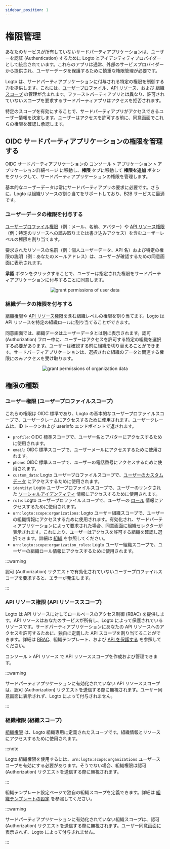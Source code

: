 ```yaml
---
sidebar_position: 1
---
```



# 権限管理

あなたのサービスが所有していないサードパーティアプリケーションは、ユーザーを認証 (Authentication) するために Logto とアイデンティティプロバイダーとして統合されています。これらのアプリは通常、外部のサービスプロバイダーから提供され、ユーザーデータを保護するために慎重な権限管理が必要です。

Logto は、サードパーティアプリケーションに付与される特定の権限を制御する力を提供します。これには、[ユーザープロファイル](#user-permissions-user-profile-scopes)、[API リソース](#api-resource-permissions-api-resource-scopes)、および [組織スコープ](#organization-permissions-organization-scopes) の管理が含まれます。ファーストパーティアプリとは異なり、許可されていないスコープを要求するサードパーティアプリはアクセスを拒否されます。

特定のスコープを有効にすることで、サードパーティアプリがアクセスできるユーザー情報を決定します。ユーザーはアクセスを許可する前に、同意画面でこれらの権限を確認し承認します。

## OIDC サードパーティアプリケーションの権限を管理する

OIDC サードパーティアプリケーションの <CloudLink to="/applications">コンソール > アプリケーション > アプリケーション詳細ページ</CloudLink> に移動し、**権限** タブに移動して **権限を追加** ボタンをクリックして、サードパーティアプリケーションの権限を管理します。

基本的なユーザーデータは常にサードパーティアプリの要求に必要です。さらに、Logto は組織リソースの割り当てをサポートしており、B2B サービスに最適です。

### ユーザーデータの権限を付与する

[ユーザープロファイル権限](#user-permissions-user-profile-scopes)（例：メール、名前、アバター）や [API リソース権限](#api-resource-permissions-api-resource-scopes)（例：特定のリソースへの読み取りまたは書き込みアクセス）を含むユーザーレベルの権限を割り当てます。

要求されたリソースの名前（例：個人ユーザーデータ、API 名）および特定の権限の説明（例：あなたのメールアドレス）は、ユーザーが確認するための同意画面に表示されます。

**承認** ボタンをクリックすることで、ユーザーは指定された権限をサードパーティアプリケーションに付与することに同意します。

<center>
  <img src={GrantPermissionsOfUserData} alt="grant permissions of user data" />
</center>

### 組織データの権限を付与する

[組織権限](#organization-permissions-organization-scopes)や [API リソース権限](#api-resource-permissions-api-resource-scopes)を含む組織レベルの権限を割り当てます。Logto は API リソースを特定の組織ロールに割り当てることができます。

同意画面では、組織データはユーザーデータとは別に表示されます。認可 (Authorization) フロー中に、ユーザーはアクセスを許可する特定の組織を選択する必要があります。ユーザーは確認する前に組織を切り替えることができます。サードパーティアプリケーションは、選択された組織のデータと関連する権限にのみアクセスを受け取ります。

<center>
  <img src={GrantPermissionsOfOrganizationData} alt="grant permissions of organization data" />
</center>

## 権限の種類

### ユーザー権限 (ユーザープロファイルスコープ)

これらの権限は OIDC 標準であり、Logto の基本的なユーザープロファイルスコープで、ユーザークレームにアクセスするために使用されます。ユーザークレームは、ID トークンおよび userinfo エンドポイントで返されます。

- `profile`: OIDC 標準スコープで、ユーザー名とアバターにアクセスするために使用されます。
- `email`: OIDC 標準スコープで、ユーザーメールにアクセスするために使用されます。
- `phone`: OIDC 標準スコープで、ユーザーの電話番号にアクセスするために使用されます。
- `custom_data`: Logto ユーザープロファイルスコープで、[ユーザーのカスタムデータ](/user-management/user-data/#custom-data) にアクセスするために使用されます。
- `identity`: Logto ユーザープロファイルスコープで、ユーザーのリンクされた [ソーシャルアイデンティティ](/user-management/user-data/#social-identities) 情報にアクセスするために使用されます。
- `role`: Logto ユーザープロファイルスコープで、ユーザーの [ロール](/authorization/role-based-access-control/#roles) 情報にアクセスするために使用されます。
- `urn:logto:scope:organizations`: Logto ユーザー組織スコープで、ユーザーの組織情報にアクセスするために使用されます。有効化され、サードパーティアプリケーションによって要求された場合、同意画面に組織セレクターが表示されます。これにより、ユーザーはアクセスを許可する組織を確認し選択できます。詳細は [組織](/organizations) を参照してください。
- `urn:logto:scope:organization_roles`: Logto ユーザー組織スコープで、ユーザーの組織ロール情報にアクセスするために使用されます。

:::warning

認可 (Authorization) リクエストで有効化されていないユーザープロファイルスコープを要求すると、エラーが発生します。

:::

### API リソース権限 (API リソーススコープ)

Logto は API リソースに対してロールベースのアクセス制御 (RBAC) を提供します。API リソースはあなたのサービスが所有し、Logto によって保護されているリソースです。サードパーティアプリケーションにあなたの API リソースへのアクセスを許可するために、独自に定義した API スコープを割り当てることができます。詳細は [RBAC](/authorization/role-based-access-control)、組織テンプレート、および [API を保護する](/authorization/api-resources/protect-your-api/) を参照してください。

<CloudLink to="/api-resources">コンソール > API リソース</CloudLink> で API
リソーススコープを作成および管理できます。

:::warning

サードパーティアプリケーションに有効化されていない API リソーススコープは、認可 (Authorization) リクエストを送信する際に無視されます。ユーザー同意画面に表示されず、Logto によって付与されません。

:::

### 組織権限 (組織スコープ)

[組織権限](/authorization/organization-template/#organization-permission) は、Logto 組織専用に定義されたスコープです。組織情報とリソースにアクセスするために使用されます。

:::note

Logto 組織権限を使用するには、`urn:logto:scope:organizations` ユーザースコープを有効にする必要があります。そうでない場合、組織権限は認可 (Authorization) リクエストを送信する際に無視されます。

:::

組織テンプレート設定ページで独自の組織スコープを定義できます。詳細は [組織テンプレートの設定](/authorization/organization-template/configure-organization-template/) を参照してください。

:::warning

サードパーティアプリケーションに有効化されていない組織スコープは、認可 (Authorization) リクエストを送信する際に無視されます。ユーザー同意画面に表示されず、Logto によって付与されません。

:::
